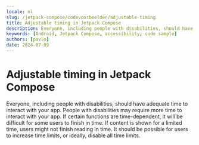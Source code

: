 ```yaml
---
locale: nl
slug: /jetpack-compose/codevoorbeelden/adjustable-timing
title: Adjustable timing in Jetpack Compose
description: Everyone, including people with disabilities, should have adequate time to interact with your app.
keywords: [Android, Jetpack Compose, accessibility, code sample]
authors: [pavlo]
date: 2024-07-09
---
```


# Adjustable timing in Jetpack Compose

Everyone, including people with disabilities, should have adequate time to interact with your app. People with disabilities may require more time to interact with your app. If certain functions are time-dependent, it will be difficult for some users to finish in time. If content is shown for a limited time, users might not finish reading in time. It should be possible for users to increase time limits, or ideally, disable all time limits.

<CodeSample id="screen-timing" platform="compose" locale="nl"/>
